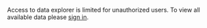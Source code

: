 Access to data explorer is limited for unauthorized users. To view all available data please [sign in](/login).
